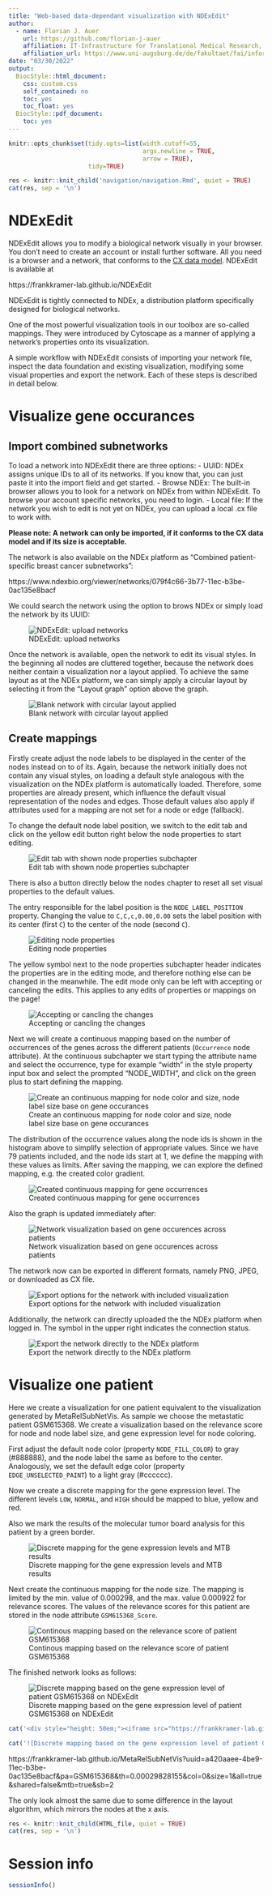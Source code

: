 ```yaml
---
title: "Web-based data-dependant visualization with NDExEdit"
author: 
  - name: Florian J. Auer
    url: https://github.com/florian-j-auer
    affiliation: IT-Infrastructure for Translational Medical Research, University of Augsburg
    affiliation_url: https://www.uni-augsburg.de/de/fakultaet/fai/informatik/prof/misit/
date: "03/30/2022"
output: 
  BiocStyle::html_document:
    css: custom.css
    self_contained: no
    toc: yes
    toc_float: yes
  BiocStyle::pdf_document:
    toc: yes
---
```


```r
knitr::opts_chunk$set(tidy.opts=list(width.cutoff=55,
                                     args.newline = TRUE,
                                     arrow = TRUE),
                      tidy=TRUE)
```

```r
res <- knitr::knit_child('navigation/navigation.Rmd', quiet = TRUE)
cat(res, sep = '\n')
```


# NDExEdit

NDExEdit allows you to modify a biological network visually in your browser. 
You don't need to create an account or install further software. 
All you need is a browser and a network, that conforms to the [CX data model](https://home.ndexbio.org/data-model/).
NDExEdit is available at 

https://frankkramer-lab.github.io/NDExEdit

NDExEdit is tightly connected to NDEx, a distribution platform specifically designed for biological networks.

One of the most powerful visualization tools in our toolbox are so-called mappings. 
They were introduced by Cytoscape as a manner of applying a network's properties onto its visualization.

A simple workflow with NDExEdit consists of importing your network file, inspect the data foundation and existing visualization, modifying some visual properties and export the network. 
Each of these steps is described in detail below.

# Visualize gene occurances

## Import combined subnetworks

To load a network into NDExEdit there are three options:
- UUID: NDEx assigns unique IDs to all of its networks. If you know that, you can just paste it into the import field and get started.
- Browse NDEx: The built-in browser allows you to look for a network on NDEx from within NDExEdit. To browse your account specific networks, you need to login.
- Local file: If the network you wish to edit is not yet on NDEx, you can upload a local .cx file to work with.

**Please note: A network can only be imported, if it conforms to the CX data model and if its size is acceptable.**

The network is also available on the NDEx platform as "Combined patient-specific breast cancer subnetworks":

https://www.ndexbio.org/viewer/networks/079f4c66-3b77-11ec-b3be-0ac135e8bacf

We could search the network using the option to brows NDEx or simply load the network by its UUID:

![NDExEdit: upload networks](img/NDExEdit/NDExEdit_upload.png)

\newpage

Once the network is available, open the network to edit its visual styles.
In the beginning all nodes are cluttered together, because the network does neither contain a visualization nor a layout applied.
To achieve the same layout as at the NDEx platform, we can simply apply a circular layout by selecting it from the "Layout graph" option above the graph.

![Blank network with circular layout applied](img/NDExEdit/NDExEdit-with-combined-subnetworks-loaded.png)

## Create mappings

Firstly create adjust the node labels to be displayed in the center of the nodes instead on to of its.
Again, because the network initially does not contain any visual styles, on loading a default style analogous with the visualization on the NDEx platform is automatically loaded.
Therefore, some properties are already present, which influence the default visual representation of the nodes and edges.
Those default values also apply if attributes used for a mapping are not set for a node or edge (fallback).

To change the default node label position, we switch to the edit tab and click on the yellow edit button right below the node properties to start editing.

![Edit tab with shown node properties subchapter](img/NDExEdit/NDExEdit-edit-tab.png)

There is also a button directly below the nodes chapter to reset all set visual properties to the default values.

The entry responsible for the label position is the `NODE_LABEL_POSITION` property.
Changing the value to `C,C,c,0.00,0.00` sets the label position with its center (first `C`) to the center of the node (second `C`).

![Editing node properties](img/NDExEdit/NDExEdit-node-default-properties-edit.png)

\newpage

The yellow symbol next to the node properties subchapter header indicates the properties are in the editing mode, and therefore nothing else can be changed in the meanwhile.
The edit mode only can be left with accepting or canceling the edits.
This applies to any edits of properties or mappings on the page!

![Accepting or cancling the changes](img/NDExEdit/NDExEdit-editing-mode.png)

Next we will create a continuous mapping based on the number of occurrences of the genes across the different patients (`Occurrence` node attribute).
At the continuous subchapter we start typing the attribute name and select the occurrence, type for example "width" in the style property input box and select the prompted "NODE_WIDTH", and click on the green plus to start defining the mapping.

![Create an continuous mapping for node color and size, node label size base on gene occurances](img/NDExEdit/NDExEdit-node-mapping-continuous-create.png)

The distribution of the occurrence values along the node ids is shown in the histogram above to simplify selection of appropriate values.
Since we have 79 patients included, and the node ids start at 1, we define the mapping with these values as limits.
After saving the mapping, we can explore the defined mapping, e.g. the created color gradient.

![Created continuous mapping for gene occurrences](img/NDExEdit/NDExEdit-node-mapping-continuous-created.png)

\newpage

Also the graph is updated immediately after:

![Network visualization based on gene occurences across patients](img/NDExEdit/NDExEDIT-occurrences.png)

\newpage

The network now can be exported in different formats, namely PNG, JPEG, or downloaded as CX file.

![Export options for the network with included visualization](img/NDExEdit/NDExEdit-export-options.png)

\newpage

Additionally, the network can directly uploaded the the NDEx platform when logged in.
The symbol in the upper right indicates the connection status.

![Export the network directly to the NDEx platform](img/NDExEdit/NDExEdit-export-to-NDEx.png)

# Visualize one patient

Here we create a visualization for one patient equivalent to the visualization generated by MetaRelSubNetVis.
As sample we choose the metastatic patient GSM615368.
We create a visualization based on the relevance score for node and node label size, and gene expression level for node coloring.

First adjust the default node color (property `NODE_FILL_COLOR`) to gray (#888888), and the node label the same as before to the center.
Analogously, we set the default edge color (property `EDGE_UNSELECTED_PAINT`) to a light gray (#cccccc).

Now we create a discrete mapping for the gene expression level.
The different levels `LOW`, `NORMAL`, and `HIGH` should be mapped to blue, yellow and red.

Also we mark the results of the molecular tumor board analysis for this patient by a green border.

![Discrete mapping for the gene expression levels and MTB results](img/NDExEdit/NDExEdit-GSM615368-discrete.png)

Next create the continuous mapping for the node size.
The mapping is limited by the min. value of 0.000298, and the max. value 0.000922 for relevance scores.
The values of the relevance scores for this patient are stored in the node attribute `GSM615368_Score`.

![Continous mapping based on the relevance score of patient GSM615368](img/NDExEdit/NDExEdit-GSM615368-continuous.png)

\newpage

The finished network looks as follows:

![Discrete mapping based on the gene expression level of patient GSM615368 on NDExEdit](img/NDExEdit/NDExEdit-GSM615368-visualization.png)

```r
cat('<div style="height: 50em;"><iframe src="https://frankkramer-lab.github.io/MetaRelSubNetVis?uuid=a420aaee-4be9-11ec-b3be-0ac135e8bacf&pa=GSM615368&th=0.00029828155&col=0&size=1&all=true&shared=false&mtb=true&sb=2" allowfullscreen="" allow="autoplay" data-external="1" style="-webkit-transform:scale(0.5);-moz-transform-scale(0.5);-moz-transform-origin: top left; -webkit-transform-origin: top left; -o-transform-origin: top left; -ms-transform-origin: top left; transform-origin: top left;width: 200%;height: 100em;"></iframe></div>')
```
```r
cat('![Discrete mapping based on the gene expression level of patient GSM615368 on MetaRelSubNetVis](img/NDExEdit/MetaRelSubNetVis-GSM615368-visualization.png)')
```
https://frankkramer-lab.github.io/MetaRelSubNetVis?uuid=a420aaee-4be9-11ec-b3be-0ac135e8bacf&pa=GSM615368&th=0.00029828155&col=0&size=1&all=true&shared=false&mtb=true&sb=2

The only look almost the same due to some difference in the layout algorithm, which mirrors the nodes at the x axis.


```r
res <- knitr::knit_child(HTML_file, quiet = TRUE)
cat(res, sep = '\n')
```

# Session info
```r
sessionInfo()
```
